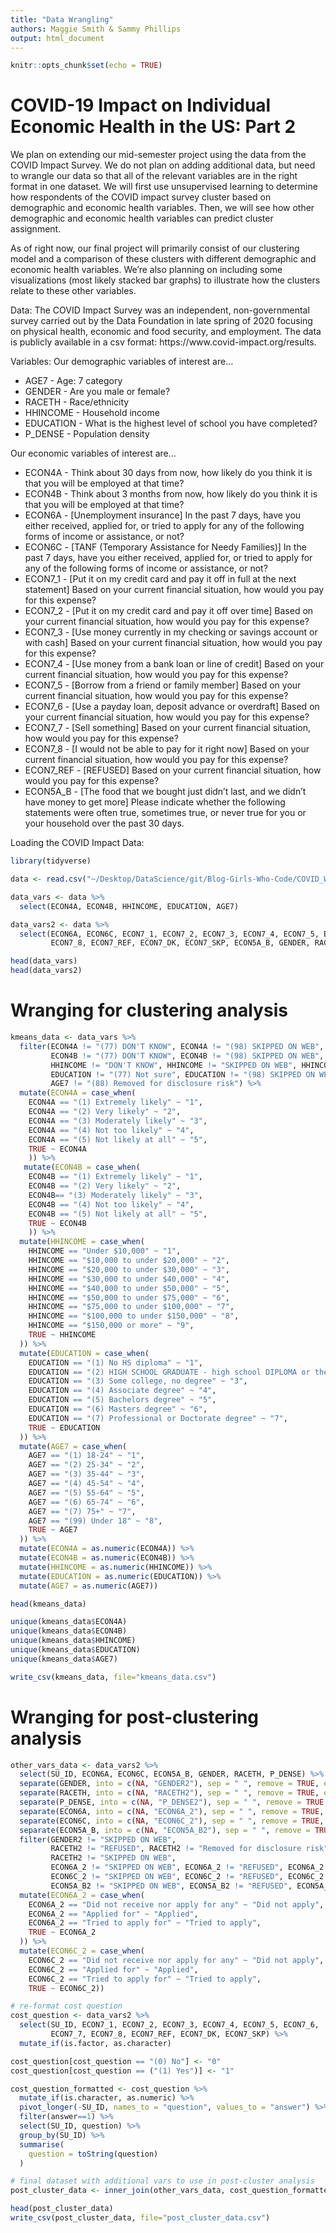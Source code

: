 ```yaml
---
title: "Data Wrangling"
authors: Maggie Smith & Sammy Phillips
output: html_document
---
```


```r
knitr::opts_chunk$set(echo = TRUE)
```

# COVID-19 Impact on Individual Economic Health in the US: Part 2

We plan on extending our mid-semester project using the data from the COVID Impact Survey. We do not plan on adding additional data, but need to wrangle our data so that all of the relevant variables are in the right format in one dataset. We will first use unsupervised learning to determine how respondents of the COVID impact survey cluster based on demographic and economic health variables. Then, we will see how other demographic and economic health variables can predict cluster assignment. 

As of right now, our final project will primarily consist of our clustering model and a comparison of these clusters with different demographic and economic health variables. We’re also planning on including some visualizations (most likely stacked bar graphs) to illustrate how the clusters relate to these other variables.

Data: The COVID Impact Survey was an independent, non-governmental survey carried out by the Data Foundation in late spring of 2020 focusing on physical health, economic and food security, and employment. The data is publicly available in a csv format: https://www.covid-impact.org/results.

Variables: 
Our demographic variables of interest are...

* AGE7 - Age: 7 category
* GENDER - Are you male or female?
* RACETH - Race/ethnicity
* HHINCOME - Household income
* EDUCATION - What is the highest level of school you have completed?
* P_DENSE - Population density

Our economic variables of interest are... 

* ECON4A - Think about 30 days from now, how likely do you think it is that you will be employed at that time?
* ECON4B - Think about 3 months from now, how likely do you think it is that you will be employed at that time?
* ECON6A - [Unemployment insurance] In the past 7 days, have you either received, applied for, or tried to apply for any of the following forms of income or assistance, or not?
* ECON6C - [TANF (Temporary Assistance for Needy Families)] In the past 7 days, have you either received, applied for, or tried to apply for any of the following forms of income or assistance, or not?
* ECON7_1 - [Put it on my credit card and pay it off in full at the next statement] Based on your current financial situation, how would you pay for this expense?
* ECON7_2 - [Put it on my credit card and pay it off over time] Based on your current financial situation, how would you pay for this expense?
* ECON7_3 - [Use money currently in my checking or savings account or with cash] Based on your current financial situation, how would you pay for this expense?
* ECON7_4 - [Use money from a bank loan or line of credit] Based on your current financial situation, how would you pay for this expense?
* ECON7_5 - [Borrow from a friend or family member] Based on your current financial situation, how would you pay for this expense?
* ECON7_6 - [Use a payday loan, deposit advance or overdraft] Based on your current financial situation, how would you pay for this expense?
* ECON7_7 - [Sell something] Based on your current financial situation, how would you pay for this expense?
* ECON7_8 - [I would not be able to pay for it right now] Based on your current financial situation, how would you pay for this expense?
* ECON7_REF - [REFUSED] Based on your current financial situation, how would you pay for this expense?
* ECON5A_B - [The food that we bought just didn't last, and we didn't have money to get more] Please indicate whether the following statements were often true, sometimes true, or never true for you or your household over the past 30 days.

Loading the COVID Impact Data:

```r
library(tidyverse)

data <- read.csv("~/Desktop/DataScience/git/Blog-Girls-Who-Code/COVID_W3_delivered.csv")

data_vars <- data %>%
  select(ECON4A, ECON4B, HHINCOME, EDUCATION, AGE7)

data_vars2 <- data %>% 
  select(ECON6A, ECON6C, ECON7_1, ECON7_2, ECON7_3, ECON7_4, ECON7_5, ECON7_6, ECON7_7, 
         ECON7_8, ECON7_REF, ECON7_DK, ECON7_SKP, ECON5A_B, GENDER, RACETH, P_DENSE, SU_ID)

head(data_vars)
head(data_vars2)
```

\newpage

# Wranging for clustering analysis

```r
kmeans_data <- data_vars %>%
  filter(ECON4A != "(77) DON'T KNOW", ECON4A != "(98) SKIPPED ON WEB", ECON4A != "(99) REFUSED",
         ECON4B != "(77) DON'T KNOW", ECON4B != "(98) SKIPPED ON WEB", ECON4B != "(99) REFUSED",
         HHINCOME != "DON'T KNOW", HHINCOME != "SKIPPED ON WEB", HHINCOME != "REFUSED",
         EDUCATION != "(77) Not sure", EDUCATION != "(98) SKIPPED ON WEB", EDUCATION != "(99) REFUSED",
         AGE7 != "(88) Removed for disclosure risk") %>%
  mutate(ECON4A = case_when(
    ECON4A == "(1) Extremely likely" ~ "1",
    ECON4A == "(2) Very likely" ~ "2",
    ECON4A == "(3) Moderately likely" ~ "3",
    ECON4A == "(4) Not too likely" ~ "4",
    ECON4A == "(5) Not likely at all" ~ "5",
    TRUE ~ ECON4A
    )) %>%
   mutate(ECON4B = case_when(
    ECON4B == "(1) Extremely likely" ~ "1",
    ECON4B == "(2) Very likely" ~ "2",
    ECON4B== "(3) Moderately likely" ~ "3",
    ECON4B == "(4) Not too likely" ~ "4",
    ECON4B == "(5) Not likely at all" ~ "5",
    TRUE ~ ECON4B
    )) %>%
  mutate(HHINCOME = case_when(
    HHINCOME == "Under $10,000" ~ "1",
    HHINCOME == "$10,000 to under $20,000" ~ "2",
    HHINCOME == "$20,000 to under $30,000" ~ "3",
    HHINCOME == "$30,000 to under $40,000" ~ "4",
    HHINCOME == "$40,000 to under $50,000" ~ "5",
    HHINCOME == "$50,000 to under $75,000" ~ "6",
    HHINCOME == "$75,000 to under $100,000" ~ "7",
    HHINCOME == "$100,000 to under $150,000" ~ "8",
    HHINCOME == "$150,000 or more" ~ "9",
    TRUE ~ HHINCOME
  )) %>%
  mutate(EDUCATION = case_when(
    EDUCATION == "(1) No HS diploma" ~ "1",
    EDUCATION == "(2) HIGH SCHOOL GRADUATE - high school DIPLOMA or the equivalent (GED)" ~ "2",
    EDUCATION == "(3) Some college, no degree" ~ "3",
    EDUCATION == "(4) Associate degree" ~ "4",
    EDUCATION == "(5) Bachelors degree" ~ "5",
    EDUCATION == "(6) Masters degree" ~ "6",
    EDUCATION == "(7) Professional or Doctorate degree" ~ "7",
    TRUE ~ EDUCATION
  )) %>%
  mutate(AGE7 = case_when(
    AGE7 == "(1) 18-24" ~ "1",
    AGE7 == "(2) 25-34" ~ "2",
    AGE7 == "(3) 35-44" ~ "3",
    AGE7 == "(4) 45-54" ~ "4",
    AGE7 == "(5) 55-64" ~ "5",
    AGE7 == "(6) 65-74" ~ "6",
    AGE7 == "(7) 75+" ~ "7",
    AGE7 == "(99) Under 18" ~ "8",
    TRUE ~ AGE7
  )) %>%
  mutate(ECON4A = as.numeric(ECON4A)) %>%
  mutate(ECON4B = as.numeric(ECON4B)) %>%
  mutate(HHINCOME = as.numeric(HHINCOME)) %>%
  mutate(EDUCATION = as.numeric(EDUCATION)) %>%
  mutate(AGE7 = as.numeric(AGE7))

head(kmeans_data)

unique(kmeans_data$ECON4A)
unique(kmeans_data$ECON4B)
unique(kmeans_data$HHINCOME)
unique(kmeans_data$EDUCATION)
unique(kmeans_data$AGE7)

write_csv(kmeans_data, file="kmeans_data.csv")
```

\newpage

# Wranging for post-clustering analysis

```r
other_vars_data <- data_vars2 %>% 
  select(SU_ID, ECON6A, ECON6C, ECON5A_B, GENDER, RACETH, P_DENSE) %>% 
  separate(GENDER, into = c(NA, "GENDER2"), sep = " ", remove = TRUE, extra = "merge") %>%
  separate(RACETH, into = c(NA, "RACETH2"), sep = " ", remove = TRUE, extra = "merge") %>%
  separate(P_DENSE, into = c(NA, "P_DENSE2"), sep = " ", remove = TRUE, extra = "merge") %>%
  separate(ECON6A, into = c(NA, "ECON6A_2"), sep = " ", remove = TRUE, extra = "merge") %>%
  separate(ECON6C, into = c(NA, "ECON6C_2"), sep = " ", remove = TRUE, extra = "merge") %>%
  separate(ECON5A_B, into = c(NA, "ECON5A_B2"), sep = " ", remove = TRUE, extra = "merge") %>%
  filter(GENDER2 != "SKIPPED ON WEB",
         RACETH2 != "REFUSED", RACETH2 != "Removed for disclosure risk", 
         RACETH2 != "SKIPPED ON WEB",
         ECON6A_2 != "SKIPPED ON WEB", ECON6A_2 != "REFUSED", ECON6A_2 != "DON'T KNOW",
         ECON6C_2 != "SKIPPED ON WEB", ECON6C_2 != "REFUSED", ECON6C_2 != "DON'T KNOW",
         ECON5A_B2 != "SKIPPED ON WEB", ECON5A_B2 != "REFUSED", ECON5A_B2 != "DON'T KNOW") %>%
  mutate(ECON6A_2 = case_when(
    ECON6A_2 == "Did not receive nor apply for any" ~ "Did not apply",
    ECON6A_2 == "Applied for" ~ "Applied",
    ECON6A_2 == "Tried to apply for" ~ "Tried to apply",
    TRUE ~ ECON6A_2
  )) %>%
  mutate(ECON6C_2 = case_when(
    ECON6C_2 == "Did not receive nor apply for any" ~ "Did not apply",
    ECON6C_2 == "Applied for" ~ "Applied",
    ECON6C_2 == "Tried to apply for" ~ "Tried to apply",
    TRUE ~ ECON6C_2))

# re-format cost question
cost_question <- data_vars2 %>%
  select(SU_ID, ECON7_1, ECON7_2, ECON7_3, ECON7_4, ECON7_5, ECON7_6,
         ECON7_7, ECON7_8, ECON7_REF, ECON7_DK, ECON7_SKP) %>%
  mutate_if(is.factor, as.character)

cost_question[cost_question == "(0) No"] <- "0"
cost_question[cost_question == ("(1) Yes")] <- "1"

cost_question_formatted <- cost_question %>%
  mutate_if(is.character, as.numeric) %>%
  pivot_longer(-SU_ID, names_to = "question", values_to = "answer") %>%
  filter(answer==1) %>%
  select(SU_ID, question) %>%
  group_by(SU_ID) %>%
  summarise(
    question = toString(question)
  )

# final dataset with additional vars to use in post-cluster analysis
post_cluster_data <- inner_join(other_vars_data, cost_question_formatted, by = "SU_ID")

head(post_cluster_data)
write_csv(post_cluster_data, file="post_cluster_data.csv")
```

